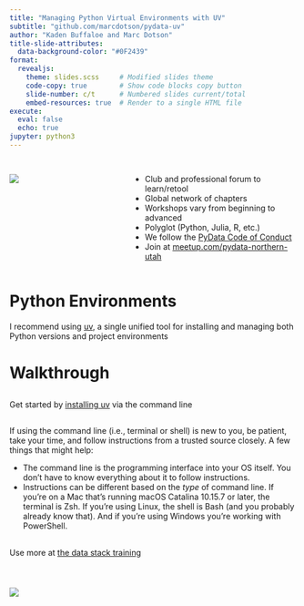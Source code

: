 ```yaml
---
title: "Managing Python Virtual Environments with UV"
subtitle: "github.com/marcdotson/pydata-uv"
author: "Kaden Buffaloe and Marc Dotson"
title-slide-attributes:
  data-background-color: "#0F2439"
format: 
  revealjs:
    theme: slides.scss     # Modified slides theme
    code-copy: true        # Show code blocks copy button
    slide-number: c/t      # Numbered slides current/total
    embed-resources: true  # Render to a single HTML file
execute:
  eval: false
  echo: true
jupyter: python3
---
```


## 

:::: {.columns .v-center}

::: {.column width="40%"}
![](../figures/pydata.png){fig-align="center"}
:::

::: {.column width="60%"}
::: {.incremental}
- Club and professional forum to learn/retool
- Global network of chapters
- Workshops vary from beginning to advanced
- Polyglot (Python, Julia, R, etc.)
- We follow the [PyData Code of Conduct](https://pydata.org/code-of-conduct/)
- Join at [meetup.com/pydata-northern-utah](https://www.meetup.com/pydata-northern-utah/)
:::
:::

::::

# Python Environments {background-color="#288DC2"}

I recommend using [uv](https://docs.astral.sh/uv/), a single unified tool for installing and managing both Python versions and project environments

# Walkthrough {background-color="#288DC2"}

## 

Get started by [installing uv](https://docs.astral.sh/uv/getting-started/installation/) via the command line

## 

::: {.callout-note title="The Command Line"}
If using the command line (i.e., terminal or shell) is new to you, be patient, take your time, and follow instructions from a trusted source closely. A few things that might help:

- The command line is the programming interface into your OS itself. You don't have to know everything about it to follow instructions.
- Instructions can be different based on the *type* of command line. If you're on a Mac that's running macOS Catalina 10.15.7 or later, the terminal is Zsh. If you're using Linux, the shell is Bash (and you probably already know that). And if you're using Windows you're working with PowerShell.
:::

## 

Use more at [the data stack training](https://github.com/marcdotson/data-stack)

# {background-color="#0F2439"}

:::: {.columns .v-center}
![](../figures/pydata-northern-utah-qr.png){fig-align="center"}
::::

